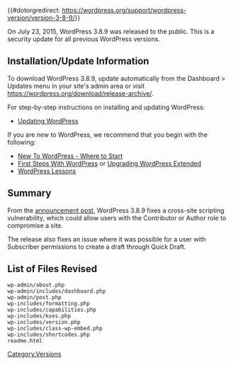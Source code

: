 {{#dotorgredirect: https://wordpress.org/support/wordpress-version/version-3-8-9/}}
{{Languages|
{{en|Version 3.8.9}}
{{ja|Version 3.8.9}}
}}

On July 23, 2015, WordPress 3.8.9 was released to the public. This is a security update for all previous WordPress versions.

== Installation/Update Information ==
To download WordPress 3.8.9, update automatically from the Dashboard > Updates menu in your site's admin area or visit https://wordpress.org/download/release-archive/.

For step-by-step instructions on installing and updating WordPress:
* [[Updating WordPress]]

If you are new to WordPress, we recommend that you begin with the following:
* [[New To WordPress - Where to Start]]
* [[First Steps With WordPress]] or [[Upgrading WordPress Extended]]
* [[WordPress Lessons]]

== Summary ==
From the [https://wordpress.org/news/2015/07/wordpress-4-2-3/ announcement post], WordPress 3.8.9 fixes a cross-site scripting vulnerability, which could allow users with the Contributor or Author role to compromise a site.

The release also fixes an issue where it was possible for a user with Subscriber permissions to create a draft through Quick Draft.

== List of Files Revised ==
<pre>
wp-admin/about.php
wp-admin/includes/dashboard.php
wp-admin/post.php
wp-includes/formatting.php
wp-includes/capabilities.php
wp-includes/kses.php
wp-includes/version.php
wp-includes/class-wp-embed.php
wp-includes/shortcodes.php
readme.html
</pre>

{{Versions}}

[[Category:Versions]]
